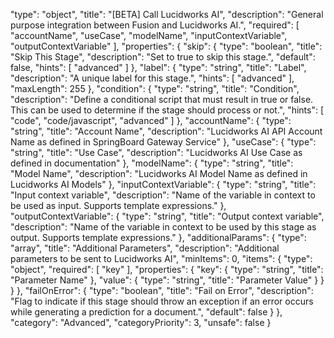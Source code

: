   "type": "object",
  "title": "[BETA] Call Lucidworks AI",
  "description": "General purpose integration between Fusion and Lucidworks AI.",
  "required": [
    "accountName",
    "useCase",
    "modelName",
    "inputContextVariable",
    "outputContextVariable"
  ],
  "properties": {
    "skip": {
      "type": "boolean",
      "title": "Skip This Stage",
      "description": "Set to true to skip this stage.",
      "default": false,
      "hints": [
        "advanced"
      ]
    },
    "label": {
      "type": "string",
      "title": "Label",
      "description": "A unique label for this stage.",
      "hints": [
        "advanced"
      ],
      "maxLength": 255
    },
    "condition": {
      "type": "string",
      "title": "Condition",
      "description": "Define a conditional script that must result in true or false. This can be used to determine if the stage should process or not.",
      "hints": [
        "code",
        "code/javascript",
        "advanced"
      ]
    },
    "accountName": {
      "type": "string",
      "title": "Account Name",
      "description": "Lucidworks AI API Account Name as defined in SpringBoard Gateway Service"
    },
    "useCase": {
      "type": "string",
      "title": "Use Case",
      "description": "Lucidworks AI Use Case as defined in documentation"
    },
    "modelName": {
      "type": "string",
      "title": "Model Name",
      "description": "Lucidworks AI Model Name as defined in Lucidworks AI Models"
    },
    "inputContextVariable": {
      "type": "string",
      "title": "Input context variable",
      "description": "Name of the variable in context to be used as input. Supports template expressions."
    },
    "outputContextVariable": {
      "type": "string",
      "title": "Output context variable",
      "description": "Name of the variable in context to be used by this stage as output. Supports template expressions."
    },
    "additionalParams": {
      "type": "array",
      "title": "Additional Parameters",
      "description": "Additional parameters to be sent to Lucidworks AI",
      "minItems": 0,
      "items": {
        "type": "object",
        "required": [
          "key"
        ],
        "properties": {
          "key": {
            "type": "string",
            "title": "Parameter Name"
          },
          "value": {
            "type": "string",
            "title": "Parameter Value"
          }
        }
      }
    },
    "failOnError": {
      "type": "boolean",
      "title": "Fail on Error",
      "description": "Flag to indicate if this stage should throw an exception if an error occurs while generating a prediction for a document.",
      "default": false
    }
  },
  "category": "Advanced",
  "categoryPriority": 3,
  "unsafe": false
}
